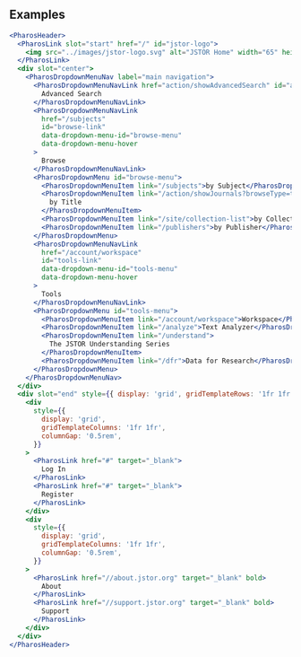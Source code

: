 
<Intro />

## Examples

```jsx live
<PharosHeader>
  <PharosLink slot="start" href="/" id="jstor-logo">
    <img src="../images/jstor-logo.svg" alt="JSTOR Home" width="65" height="90" />
  </PharosLink>
  <div slot="center">
    <PharosDropdownMenuNav label="main navigation">
      <PharosDropdownMenuNavLink href="action/showAdvancedSearch" id="adv-search-link">
        Advanced Search
      </PharosDropdownMenuNavLink>
      <PharosDropdownMenuNavLink
        href="/subjects"
        id="browse-link"
        data-dropdown-menu-id="browse-menu"
        data-dropdown-menu-hover
      >
        Browse
      </PharosDropdownMenuNavLink>
      <PharosDropdownMenu id="browse-menu">
        <PharosDropdownMenuItem link="/subjects">by Subject</PharosDropdownMenuItem>
        <PharosDropdownMenuItem link="/action/showJournals?browseType=title">
          by Title
        </PharosDropdownMenuItem>
        <PharosDropdownMenuItem link="/site/collection-list">by Collections</PharosDropdownMenuItem>
        <PharosDropdownMenuItem link="/publishers">by Publisher</PharosDropdownMenuItem>
      </PharosDropdownMenu>
      <PharosDropdownMenuNavLink
        href="/account/workspace"
        id="tools-link"
        data-dropdown-menu-id="tools-menu"
        data-dropdown-menu-hover
      >
        Tools
      </PharosDropdownMenuNavLink>
      <PharosDropdownMenu id="tools-menu">
        <PharosDropdownMenuItem link="/account/workspace">Workspace</PharosDropdownMenuItem>
        <PharosDropdownMenuItem link="/analyze">Text Analyzer</PharosDropdownMenuItem>
        <PharosDropdownMenuItem link="/understand">
          The JSTOR Understanding Series
        </PharosDropdownMenuItem>
        <PharosDropdownMenuItem link="/dfr">Data for Research</PharosDropdownMenuItem>
      </PharosDropdownMenu>
    </PharosDropdownMenuNav>
  </div>
  <div slot="end" style={{ display: 'grid', gridTemplateRows: '1fr 1fr', rowGap: '1.5rem' }}>
    <div
      style={{
        display: 'grid',
        gridTemplateColumns: '1fr 1fr',
        columnGap: '0.5rem',
      }}
    >
      <PharosLink href="#" target="_blank">
        Log In
      </PharosLink>
      <PharosLink href="#" target="_blank">
        Register
      </PharosLink>
    </div>
    <div
      style={{
        display: 'grid',
        gridTemplateColumns: '1fr 1fr',
        columnGap: '0.5rem',
      }}
    >
      <PharosLink href="//about.jstor.org" target="_blank" bold>
        About
      </PharosLink>
      <PharosLink href="//support.jstor.org" target="_blank" bold>
        Support
      </PharosLink>
    </div>
  </div>
</PharosHeader>
```
